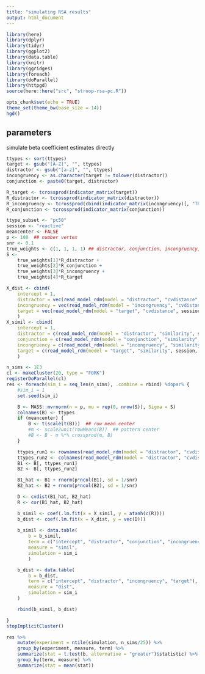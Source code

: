 ```yaml
---
title: "simulating RSA results"
output: html_document
---
```


```r

library(here)
library(dplyr)
library(tidyr)
library(ggplot2)
library(data.table)
library(knitr)
library(ggridges)
library(foreach)
library(doParallel)
library(httpgd)
source(here::here("src", "stroop-rsa-pc.R"))

opts_chunk$set(echo = TRUE)
theme_set(theme_bw(base_size = 14))
hgd()

```


## parameters

simulate beta coefficient estimates directly

```r

ttypes <- sort(ttypes)
target <- gsub("[A-Z]", "", ttypes)
distractor <- gsub("[a-z]", "", ttypes)
incongruency <- as.character(target != tolower(distractor))
conjunction <- paste0(target, distractor)

R_target <- tcrossprod(indicator_matrix(target))
R_distractor <- tcrossprod(indicator_matrix(distractor))
R_incongruency <- tcrossprod(cbind(indicator_matrix(incongruency)[, "TRUE"]))
R_conjunction <- tcrossprod(indicator_matrix(conjunction))

ttype_subset <- "pc50"
session <- "reactive"
meancenter <- FALSE
p <- 100  ## number vertex
snr <- 0.1
true_weights <- c(1, 1, 1, 1) ## distractor, conjunction, incongruency, target
S <- 
    true_weights[1]*R_distractor + 
    true_weights[2]*R_conjunction + 
    true_weights[3]*R_incongruency + 
    true_weights[4]*R_target

X_dist <- cbind(
    intercept = 1,
    distractor = vec(read_model_rdm(model = "distractor", "cvdistance", session, ttype_subset)), 
    incongruency = vec(read_model_rdm(model = "incongruency", "cvdistance", session, ttype_subset)),
    target = vec(read_model_rdm(model = "target", "cvdistance", session, ttype_subset))
    )
X_simil <- cbind(
    intercept = 1,
    distractor = c(read_model_rdm(model = "distractor", "similarity", session, ttype_subset)), 
    conjunction = c(read_model_rdm(model = "conjunction", "similarity", session, ttype_subset)),
    incongruency = c(read_model_rdm(model = "incongruency", "similarity", session, ttype_subset)),
    target = c(read_model_rdm(model = "target", "similarity", session, ttype_subset))
    )

n_sims <- 1E3
cl <- makeCluster(20, type = "FORK")
registerDoParallel(cl)
res <- foreach(sim_i = seq_len(n_sims), .combine = rbind) %dopar% {
    #sim_i = 1
    set.seed(sim_i)

    B <- MASS::mvrnorm(n = p, mu = rep(0, nrow(S)), Sigma = S)
    colnames(B) <- ttypes
    if (meancenter) {
        B <- t(scale(t(B)))  ## row mean center
        #m <- scale2unit(rowMeans(B))  ## pattern center
        #B <- B - m %*% crossprod(m, B)
    }

    ttypes_run1 <- rownames(read_model_rdm(model = "distractor", "cvdistance", session, ttype_subset))
    ttypes_run2 <- colnames(read_model_rdm(model = "distractor", "cvdistance", session, ttype_subset))
    B1 <- B[, ttypes_run1]
    B2 <- B[, ttypes_run2]

    B1_hat <- B1 + rnorm(p*ncol(B1), sd = 1/snr)
    B2_hat <- B2 + rnorm(p*ncol(B2), sd = 1/snr)

    D <- cvdist(B1_hat, B2_hat)
    R <- cor(B1_hat, B2_hat)

    b_simil <- coef(.lm.fit(x = X_simil, y = atanh(c(R))))
    b_dist <- coef(.lm.fit(x = X_dist, y = vec(D)))
    
    b_simil <- data.table(
        b = b_simil, 
        term = c("intercept", "distractor", "conjunction", "incongruency", "target"),
        measure = "simil",
        simulation = sim_i
        )

    b_dist <- data.table(
        b = b_dist, 
        term = c("intercept", "distractor", "incongruency", "target"),
        measure = "dist",
        simulation = sim_i
    )

    rbind(b_simil, b_dist)

}
stopImplicitCluster()

res %>%
    mutate(experiment = ntile(simulation, n_sims/25)) %>%
    group_by(experiment, measure, term) %>%
    summarize(stat = t.test(b, alternative = "greater")$statistic) %>%
    group_by(term, measure) %>%
    summarize(stat = mean(stat))

```
